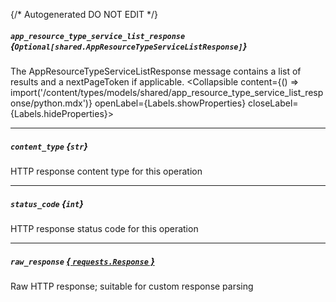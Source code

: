 {/* Autogenerated DO NOT EDIT  */}

##### `app_resource_type_service_list_response` *{`Optional[shared.AppResourceTypeServiceListResponse]`}*
The AppResourceTypeServiceListResponse message contains a list of results and a nextPageToken if applicable.
<Collapsible content={() => import('/content/types/models/shared/app_resource_type_service_list_response/python.mdx')} openLabel={Labels.showProperties} closeLabel={Labels.hideProperties}>
</Collapsible>

---
##### `content_type` *{`str`}*
HTTP response content type for this operation

---
##### `status_code` *{`int`}*
HTTP response status code for this operation

---
##### `raw_response` [*{ `requests.Response` }*](https://requests.readthedocs.io/en/latest/api/#requests.Response)
Raw HTTP response; suitable for custom response parsing


